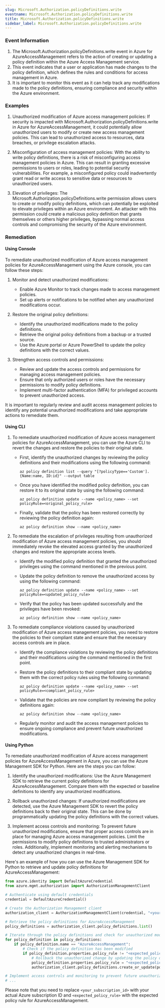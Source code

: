 ```yaml
--- 
slug: Microsoft.Authorization.policyDefinitions.write
eventname: Microsoft.Authorization.policyDefinitions.write
title: Microsoft.Authorization.policyDefinitions.write
sidebar_label: Microsoft.Authorization.policyDefinitions.write
---
```

                       
### Event Information

1. The Microsoft.Authorization.policyDefinitions.write event in Azure for AzureAccessManagement refers to the action of creating or updating a policy definition within the Azure Access Management service.
2. This event indicates that a user or application has made changes to the policy definition, which defines the rules and conditions for access management in Azure.
3. It is important to monitor this event as it can help track any modifications made to the policy definitions, ensuring compliance and security within the Azure environment.


### Examples

1. Unauthorized modification of Azure access management policies: If security is impacted with Microsoft.Authorization.policyDefinitions.write in Azure for AzureAccessManagement, it could potentially allow unauthorized users to modify or create new access management policies. This can lead to unauthorized access to resources, data breaches, or privilege escalation attacks.

2. Misconfiguration of access management policies: With the ability to write policy definitions, there is a risk of misconfiguring access management policies in Azure. This can result in granting excessive permissions to users or roles, leading to potential security vulnerabilities. For example, a misconfigured policy could inadvertently grant read or write access to sensitive data or resources to unauthorized users.

3. Elevation of privileges: The Microsoft.Authorization.policyDefinitions.write permission allows users to create or modify policy definitions, which can potentially be exploited to elevate privileges within an Azure environment. An attacker with this permission could create a malicious policy definition that grants themselves or others higher privileges, bypassing normal access controls and compromising the security of the Azure environment.

### Remediation

#### Using Console

To remediate unauthorized modification of Azure access management policies for AzureAccessManagement using the Azure console, you can follow these steps:

1. Monitor and detect unauthorized modifications:
   - Enable Azure Monitor to track changes made to access management policies.
   - Set up alerts or notifications to be notified when any unauthorized modifications occur.

2. Restore the original policy definitions:
   - Identify the unauthorized modifications made to the policy definitions.
   - Retrieve the original policy definitions from a backup or a trusted source.
   - Use the Azure portal or Azure PowerShell to update the policy definitions with the correct values.

3. Strengthen access controls and permissions:
   - Review and update the access controls and permissions for managing access management policies.
   - Ensure that only authorized users or roles have the necessary permissions to modify policy definitions.
   - Implement multi-factor authentication (MFA) for privileged accounts to prevent unauthorized access.

It is important to regularly review and audit access management policies to identify any potential unauthorized modifications and take appropriate actions to remediate them.

#### Using CLI

1. To remediate unauthorized modification of Azure access management policies for AzureAccessManagement, you can use the Azure CLI to revert the changes and restore the policies to their original state. 

   - First, identify the unauthorized changes by reviewing the policy definitions and their modifications using the following command:
     ```
     az policy definition list --query "[?policyType=='Custom'].{Name:name, ID:id}" --output table
     ```

   - Once you have identified the modified policy definition, you can restore it to its original state by using the following command:
     ```
     az policy definition update --name <policy_name> --set policyRule=<original_policy_rule>
     ```

   - Finally, validate that the policy has been restored correctly by reviewing the policy definition again:
     ```
     az policy definition show --name <policy_name>
     ```

2. To remediate the escalation of privileges resulting from unauthorized modification of Azure access management policies, you should immediately revoke the elevated access granted by the unauthorized changes and restore the appropriate access levels.

   - Identify the modified policy definition that granted the unauthorized privileges using the command mentioned in the previous point.

   - Update the policy definition to remove the unauthorized access by using the following command:
     ```
     az policy definition update --name <policy_name> --set policyRule=<updated_policy_rule>
     ```

   - Verify that the policy has been updated successfully and the privileges have been revoked:
     ```
     az policy definition show --name <policy_name>
     ```

3. To remediate compliance violations caused by unauthorized modification of Azure access management policies, you need to restore the policies to their compliant state and ensure that the necessary access controls are in place.

   - Identify the compliance violations by reviewing the policy definitions and their modifications using the command mentioned in the first point.

   - Restore the policy definitions to their compliant state by updating them with the correct policy rules using the following command:
     ```
     az policy definition update --name <policy_name> --set policyRule=<compliant_policy_rule>
     ```

   - Validate that the policies are now compliant by reviewing the policy definitions again:
     ```
     az policy definition show --name <policy_name>
     ```

   - Regularly monitor and audit the access management policies to ensure ongoing compliance and prevent future unauthorized modifications.

#### Using Python

To remediate unauthorized modification of Azure access management policies for AzureAccessManagement in Azure, you can use the Azure Management SDK for Python. Here are the steps you can follow:

1. Identify the unauthorized modifications: Use the Azure Management SDK to retrieve the current policy definitions for AzureAccessManagement. Compare them with the expected or baseline definitions to identify any unauthorized modifications.

2. Rollback unauthorized changes: If unauthorized modifications are detected, use the Azure Management SDK to revert the policy definitions back to their original state. This can be done by programmatically updating the policy definitions with the correct values.

3. Implement access controls and monitoring: To prevent future unauthorized modifications, ensure that proper access controls are in place for managing Azure access management policies. Limit the permissions to modify policy definitions to trusted administrators or roles. Additionally, implement monitoring and alerting mechanisms to detect any unauthorized changes in real-time.

Here's an example of how you can use the Azure Management SDK for Python to retrieve and update policy definitions for AzureAccessManagement:

```python
from azure.identity import DefaultAzureCredential
from azure.mgmt.authorization import AuthorizationManagementClient

# Authenticate using default credentials
credential = DefaultAzureCredential()

# Create the Authorization Management client
authorization_client = AuthorizationManagementClient(credential, "<your_subscription_id>")

# Retrieve the policy definitions for AzureAccessManagement
policy_definitions = authorization_client.policy_definitions.list()

# Iterate through the policy definitions and check for unauthorized modifications
for policy_definition in policy_definitions:
    if policy_definition.name == "AzureAccessManagement":
        # Check if the policy definition has been modified
        if policy_definition.properties.policy_rule != "<expected_policy_rule>":
            # Rollback the unauthorized change by updating the policy definition
            policy_definition.properties.policy_rule = "<expected_policy_rule>"
            authorization_client.policy_definitions.create_or_update(policy_definition)

# Implement access controls and monitoring to prevent future unauthorized modifications
# ...
```

Please note that you need to replace `<your_subscription_id>` with your actual Azure subscription ID and `<expected_policy_rule>` with the expected policy rule for AzureAccessManagement.


 